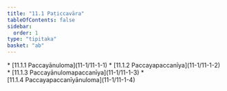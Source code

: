 ```yaml
---
title: "11.1 Paṭiccavāra"
tableOfContents: false
sidebar:
  order: 1
type: "tipitaka"
basket: "ab"
---
```



<DynamicBreadcrumb />



<TableOfContents>
* [11.1.1 Paccayānuloma](11-1/11-1-1)
* [11.1.2 Paccayapaccanīya](11-1/11-1-2)
* [11.1.3 Paccayānulomapaccanīya](11-1/11-1-3)
* [11.1.4 Paccayapaccanīyānuloma](11-1/11-1-4)
</TableOfContents>